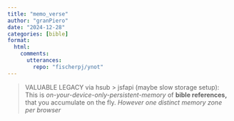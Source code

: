 ```yaml
---
title: "memo_verse"
author: "granPiero" 
date: "2024-12-28"
categories: [bible]
format: 
  html:
    comments:
      utterances: 
        repo: "fischerpj/ynot"
---
```


> VALUABLE LEGACY via hsub \> jsfapi (maybe slow storage setup): This is *on-your-device-only-persistent-memory* of **bible references,** that you accumulate on the fly. *However one distinct memory zone per browser*

::: {#mainAnchor}
:::

```{=html}
<script src="rapid_ui.js"></script>
```
